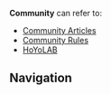 {{Disambiguation}}
'''Community''' can refer to:
*[[:Category:Community Articles|Community Articles]]
*[[Genshin Impact Wiki:Community Rules|Community Rules]]
*[[HoYoLAB]]

==Navigation==
{{Community Navbox}}